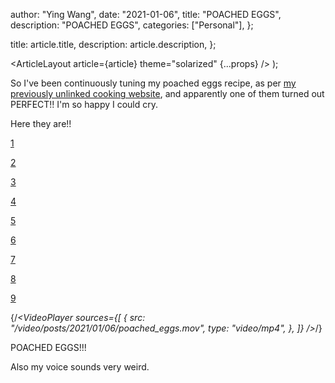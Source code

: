 
  author: "Ying Wang",
  date: "2021-01-06",
  title: "POACHED EGGS",
  description: "POACHED EGGS",
  categories: ["Personal"],
};

  title: article.title,
  description: article.description,
};

  <ArticleLayout article={article} theme="solarized" {...props} />
);

So I've been continuously tuning my poached eggs recipe, as per [my previously
unlinked cooking website](https://cooking.yingw787.com), and apparently one of
them turned out PERFECT!! I'm so happy I could cry.

Here they are!!

[1](/img/posts/2021/01/06/poached_eggs_1.jpg)

[2](/img/posts/2021/01/06/poached_eggs_2.jpg)

[3](/img/posts/2021/01/06/poached_eggs_3.jpg)

[4](/img/posts/2021/01/06/poached_eggs_4.jpg)

[5](/img/posts/2021/01/06/poached_eggs_5.jpg)

[6](/img/posts/2021/01/06/poached_eggs_6.jpg)

[7](/img/posts/2021/01/06/poached_eggs_7.jpg)

[8](/img/posts/2021/01/06/poached_eggs_8.jpg)

[9](/img/posts/2021/01/06/poached_eggs_9.jpg)

{/*<VideoPlayer
  sources={[
    {
      src: "/video/posts/2021/01/06/poached_eggs.mov",
      type: "video/mp4",
    },
  ]}
/>*/}

POACHED EGGS!!!

Also my voice sounds very weird.
